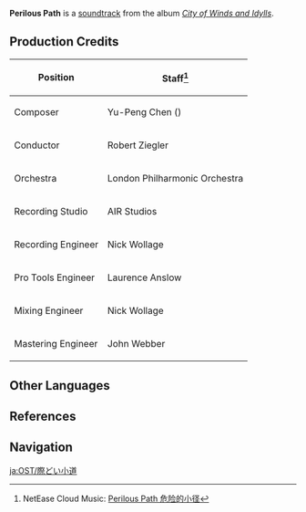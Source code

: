 {{Soundtrack Infobox
|title          =
|image          = City of Winds and Idylls.png
|album          = City of Winds and Idylls
|disc           = 1
|number         = 13
|featured       =
|featured2      =
|featured3      =
|featured_disc  =
|featured_disc2 =
|featured_disc3 =
|youtube_id     = AALrH26HAmw
|youtube_time   = 1019
|spotify_id     = 37ukoYC26PCw5R8AcQeSoU
|played_in      = Dialogue
|during         = Dialogue scenes
|domain         =
|previous       = Silhouette and Silk Steps
|next           = Say My Name
}}
'''Perilous Path''' is a [[soundtrack]] from the album ''[[City of Winds and Idylls]]''.

==Production Credits==
{| class="wikitable" style="text-align:left; height:0.5em"
! Position
! Staff<ref>NetEase Cloud Music: [https://music.163.com/#/song?id=1481392264 Perilous Path 危险的小径]</ref>
|-
! Composer
| Yu-Peng Chen ({{zh|陈致逸}})
|-
! Conductor
| Robert Ziegler
|-
! Orchestra
| London Philharmonic Orchestra
|-
! Recording Studio
| AIR Studios
|-
! Recording Engineer
| Nick Wollage
|-
! Pro Tools Engineer
| Laurence Anslow
|-
! Mixing Engineer
| Nick Wollage
|-
! Mastering Engineer
| John Webber
|}

==Other Languages==
{{Other Languages
|en      = Perilous Path
|zhs     = 危险的小径
|zhs_rm  = Wēixiǎn de Ziǎojìng
|zht     = 危險的小徑
|zht_rm  = Wéixiǎn de Ziǎojìng
|zh_tl   = Perilous Path
|ja      = 際どい小道
|ja_rm   = Kiwadoi Komichi
|ja_tl   = Perilous Path
|tr      = 
|it      = 
}}

==References==
{{Reflist}}

==Navigation==
{{Soundtrack Navbox|City of Winds and Idylls}}

[[ja:OST/際どい小道]]